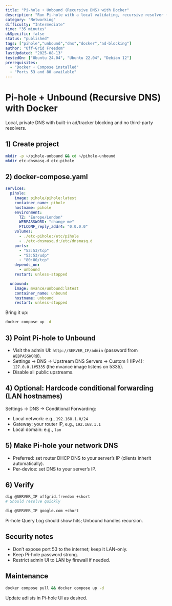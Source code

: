 ```yaml
---
title: "Pi-hole + Unbound (Recursive DNS) with Docker"
description: "Run Pi-hole with a local validating, recursive resolver (Unbound) using Docker Compose."
category: "Networking"
difficulty: "Intermediate"
time: "35 minutes"
ukSpecific: false
status: "published"
tags: ["pihole","unbound","dns","docker","ad-blocking"]
author: "Off-Grid Freedom"
lastUpdated: "2025-08-13"
testedOn: ["Ubuntu 24.04", "Ubuntu 22.04", "Debian 12"]
prerequisites:
  - "Docker + Compose installed"
  - "Ports 53 and 80 available"
---
```


# Pi-hole + Unbound (Recursive DNS) with Docker

Local, private DNS with built-in ad/tracker blocking and no third-party resolvers.

## 1) Create project

```bash
mkdir -p ~/pihole-unbound && cd ~/pihole-unbound
mkdir etc-dnsmasq.d etc-pihole
```

## 2) docker-compose.yaml

```yaml
services:
  pihole:
    image: pihole/pihole:latest
    container_name: pihole
    hostname: pihole
    environment:
      TZ: "Europe/London"
      WEBPASSWORD: "change-me"
      FTLCONF_reply_addr4: "0.0.0.0"
    volumes:
      - ./etc-pihole:/etc/pihole
      - ./etc-dnsmasq.d:/etc/dnsmasq.d
    ports:
      - "53:53/tcp"
      - "53:53/udp"
      - "80:80/tcp"
    depends_on:
      - unbound
    restart: unless-stopped

  unbound:
    image: mvance/unbound:latest
    container_name: unbound
    hostname: unbound
    restart: unless-stopped
```

Bring it up:

```bash
docker compose up -d
```

## 3) Point Pi-hole to Unbound

- Visit the admin UI: `http://SERVER_IP/admin` (password from `WEBPASSWORD`).
- Settings → DNS → Upstream DNS Servers → Custom 1 (IPv4): `127.0.0.1#5335` (the mvance image listens on 5335).
- Disable all public upstreams.

## 4) Optional: Hardcode conditional forwarding (LAN hostnames)

Settings → DNS → Conditional Forwarding:
- Local network: e.g., `192.168.1.0/24`
- Gateway: your router IP, e.g., `192.168.1.1`
- Local domain: e.g., `lan`

## 5) Make Pi-hole your network DNS

- Preferred: set router DHCP DNS to your server’s IP (clients inherit automatically).
- Per-device: set DNS to your server’s IP.

## 6) Verify

```bash
dig @SERVER_IP offgrid.freedom +short
# Should resolve quickly

dig @SERVER_IP google.com +short
```

Pi-hole Query Log should show hits; Unbound handles recursion.

## Security notes

- Don’t expose port 53 to the internet; keep it LAN-only.
- Keep Pi-hole password strong.
- Restrict admin UI to LAN by firewall if needed.

## Maintenance

```bash
docker compose pull && docker compose up -d
```

Update adlists in Pi-hole UI as desired.
